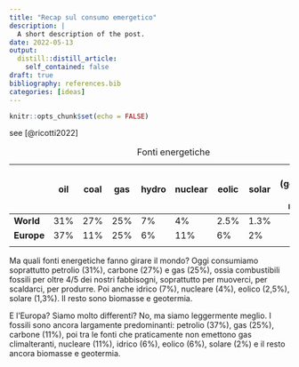 ```yaml
---
title: "Recap sul consumo emergetico"
description: |
  A short description of the post.
date: 2022-05-13
output:
  distill::distill_article:
    self_contained: false
draft: true
bibliography: references.bib
categories: [ideas]
---
```


```r
knitr::opts_chunk$set(echo = FALSE)
```

see [@ricotti2022]

|            | oil | coal | gas | hydro | nuclear | eolic | solar | other (geothermic & bio-masses) |
|--------|--------|--------|--------|--------|--------|--------|--------|---------------|
| **World**  | 31% | 27%  | 25% | 7%    | 4%      | 2.5%  | 1.3%  |                                 |
| **Europe** | 37% | 11%  | 25% | 6%    | 11%     | 6%    | 2%    |                                 |
|            |     |      |     |       |         |       |       |                                 |

: Fonti energetiche

Ma quali fonti energetiche fanno girare il mondo? Oggi consumiamo soprattutto petrolio (31%), carbone (27%) e gas (25%), ossia combustibili fossili per oltre 4/5 dei nostri fabbisogni, soprattutto per muoverci, per scaldarci, per produrre. Poi anche idrico (7%), nucleare (4%), eolico (2,5%), solare (1,3%). Il resto sono biomasse e geotermia.

E l'Europa? Siamo molto differenti? No, ma siamo leggermente meglio. I fossili sono ancora largamente predominanti: petrolio (37%), gas (25%), carbone (11%), poi tra le fonti che praticamente non emettono gas climalteranti, nucleare (11%), idrico (6%), eolico (6%), solare (2%) e il resto ancora biomasse e geotermia.
